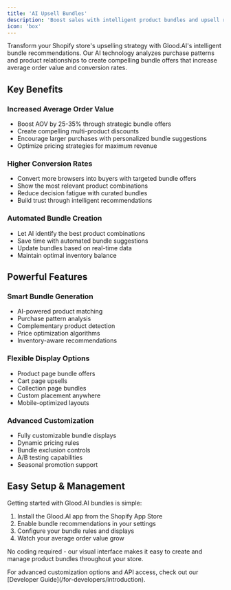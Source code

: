 ```yaml
---
title: 'AI Upsell Bundles'
description: 'Boost sales with intelligent product bundles and upsell recommendations'
icon: 'box'
---
```


Transform your Shopify store's upselling strategy with Glood.AI's intelligent bundle recommendations. Our AI technology analyzes purchase patterns and product relationships to create compelling bundle offers that increase average order value and conversion rates.

## Key Benefits

### Increased Average Order Value
- Boost AOV by 25-35% through strategic bundle offers
- Create compelling multi-product discounts
- Encourage larger purchases with personalized bundle suggestions
- Optimize pricing strategies for maximum revenue

### Higher Conversion Rates
- Convert more browsers into buyers with targeted bundle offers
- Show the most relevant product combinations
- Reduce decision fatigue with curated bundles
- Build trust through intelligent recommendations

### Automated Bundle Creation
- Let AI identify the best product combinations
- Save time with automated bundle suggestions
- Update bundles based on real-time data
- Maintain optimal inventory balance

## Powerful Features

### Smart Bundle Generation
- AI-powered product matching
- Purchase pattern analysis
- Complementary product detection
- Price optimization algorithms
- Inventory-aware recommendations

### Flexible Display Options
- Product page bundle offers
- Cart page upsells
- Collection page bundles
- Custom placement anywhere
- Mobile-optimized layouts

### Advanced Customization
- Fully customizable bundle displays
- Dynamic pricing rules
- Bundle exclusion controls
- A/B testing capabilities
- Seasonal promotion support

## Easy Setup & Management

Getting started with Glood.AI bundles is simple:

1. Install the Glood.AI app from the Shopify App Store
2. Enable bundle recommendations in your settings
3. Configure your bundle rules and displays
4. Watch your average order value grow

No coding required - our visual interface makes it easy to create and manage product bundles throughout your store.

<Note>
For advanced customization options and API access, check out our [Developer Guide](/for-developers/introduction).
</Note>
